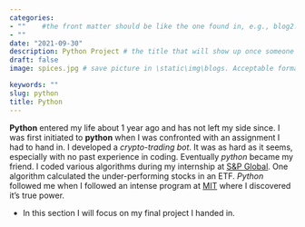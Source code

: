 ```yaml
---
categories:  
- ""    #the front matter should be like the one found in, e.g., blog2.md. It cannot be like the normal Rmd we used
- ""
date: "2021-09-30"
description: Python Project # the title that will show up once someone gets to this page
draft: false
image: spices.jpg # save picture in \static\img\blogs. Acceptable formats= jpg, jpeg, or png . Your iPhone pics wont work

keywords: ""
slug: python
title: Python
---
```


**Python** entered my life about 1 year ago and has not left my side since. I was first initiated to **python** when I was confronted with an assignment I had to hand in. I developed a *crypto-trading bot*. It was as hard as it seems, especially with no past experience in coding. Eventually *python* became my friend. I coded various algorithms during my internship at [S&P Global](https://www.spglobal.com/en/). One algorithm calculated the under-performing stocks in an ETF. *Python* followed me when I followed an intense program at [MIT](https://professional.mit.edu/course-catalog/applied-data-science-program) where I discovered it's true power. 

- In this section I will focus on my final project I handed in. 

